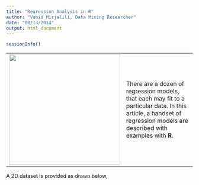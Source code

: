 ```yaml
---
title: "Regression Analysis in R"
author: "Vahid Mirjalili, Data Mining Researcher"
date: "08/13/2014"
output: html_document
---
```


```r
sessionInfo()
```

<table style="border-collapse:collapse;">
  <tr >
     <td>
     <img src="figs/regression.example-1.svg" width=300 height=300></img>
     </td>
     
     <td>
     There are a dozen of regression models, that each may fit to a particular data. In this article, a handset of regression models are described with examples with **R**. 
     </td>
   </tr>
</table>

A 2D dataset is provided as drawn below, 
